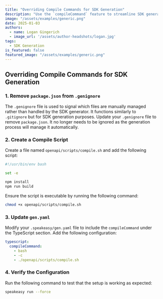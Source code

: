 ```yaml
---
title: "Overriding Compile Commands for SDK Generation"
description: "Use the `compileCommand` feature to streamline SDK generation and avoid manual maintenance of the `package.json` file during SDK generation."
image: "/assets/examples/generic.png"
date: 2025-01-03
authors:
  - name: Logan Gingerich
  - image_url: '/assets/author-headshots/logan.jpg'
tags:
  - SDK Generation
is_featured: false
featured_image: "/assets/examples/generic.png"
---
```


## Overriding Compile Commands for SDK Generation

### 1. Remove `package.json` from `.genignore`

The `.genignore` file is used to signal which files are manually managed rather than handled by the SDK generator. It functions similarly to `.gitignore` but for SDK generation purposes. 
Update your `.genignore` file to remove `package.json`. It no longer needs to be ignored as the generation process will manage it automatically.

### 2. Create a Compile Script

Create a file named `openapi/scripts/compile.sh` and add the following script:

```bash
#!/usr/bin/env bash

set -e

npm install
npm run build
```

Ensure the script is executable by running the following command:

```bash
chmod +x openapi/scripts/compile.sh
```

### 3. Update `gen.yaml`

Modify your `.speakeasy/gen.yaml` file to include the `compileCommand` under the TypeScript section. Add the following configuration:

```yaml
typescript:
  compileCommand:
    - bash
    - -c
    - ./openapi/scripts/compile.sh
```

### 4. Verify the Configuration

Run the following command to test that the setup is working as expected:

```bash
speakeasy run --force
```